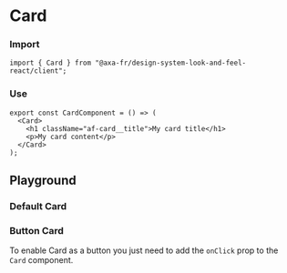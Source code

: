 
<Meta of={CardStories} name="Card" />

# Card

### Import

```tsx
import { Card } from "@axa-fr/design-system-look-and-feel-react/client";
```

### Use

```tsx
export const CardComponent = () => (
  <Card>
    <h1 className="af-card__title">My card title</h1>
    <p>My card content</p>
  </Card>
);
```

## Playground

### Default Card

<Canvas of={CardStories.Default} />

<Controls of={CardStories.Default} />

### Button Card

To enable Card as a button you just need to add the `onClick` prop to the `Card` component.

<Canvas of={CardStories.ButtonCard} />

<Controls of={CardStories.ButtonCard} />
